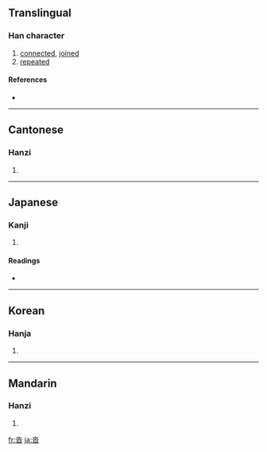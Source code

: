 ==Translingual==

===Han character===
{{Han char|rn=85|rad=水|as=04|sn=8|four=1260<sub>3</sub>|canj=水日 (EA), X水日 (XEA)}}

# [[connected]], [[joined]]
# [[repeated]]

====References====
* {{Han ref|kx=0611.150|dkj=17206|dj=1004.050|hdz=31556.080|uh=6C93|ud=27795|bh=CCEE|bd=52462}}

----

==Cantonese==

===Hanzi===
{{yue-hanzi|jyut=|y=daap6}}

# {{defn|Cantonese}}

----

==Japanese==

===Kanji===
{{ja-kanji|grade=|rs=水04}}

# {{defn|Japanese}}

====Readings====
* {{ja-readings|on=[[とう]] (tō)|kun=[[くつ]] (kutsu)}}

----

==Korean==

===Hanja===
{{ko-hanja|hangeul=답|eumhun=|rv=dap|mr=tap|y=tap}}

# {{defn|Korean}}

----

==Mandarin==

===Hanzi===
{{cmn-hanzi|pin=[[dá]] ([[da2]]), [[tà]] ([[ta4]])|wg=ta<sup>2</sup>, t'a<sup>4</sup>}}

# {{defn|Mandarin}}

[[fr:沓]]
[[ja:沓]]